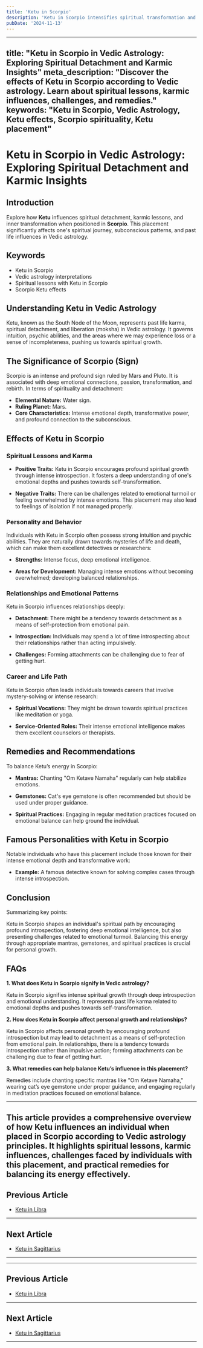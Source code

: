 ```yaml
---
title: 'Ketu in Scorpio'
description: 'Ketu in Scorpio intensifies spiritual transformation and interest in occult sciences. Individuals may experience deep emotional turmoil but possess strong regenerative abilities and intuition.'
pubDate: '2024-11-13'
---
```


--- 
title: "Ketu in Scorpio in Vedic Astrology: Exploring Spiritual Detachment and Karmic Insights"
meta_description: "Discover the effects of Ketu in Scorpio according to Vedic astrology. Learn about spiritual lessons, karmic influences, challenges, and remedies."
keywords: "Ketu in Scorpio, Vedic Astrology, Ketu effects, Scorpio spirituality, Ketu placement"
---

# Ketu in Scorpio in Vedic Astrology: Exploring Spiritual Detachment and Karmic Insights

## Introduction

Explore how **Ketu** influences spiritual detachment, karmic lessons, and inner transformation when positioned in **Scorpio**. This placement significantly affects one's spiritual journey, subconscious patterns, and past life influences in Vedic astrology.

## Keywords

- Ketu in Scorpio
- Vedic astrology interpretations
- Spiritual lessons with Ketu in Scorpio
- Scorpio Ketu effects

## Understanding Ketu in Vedic Astrology

Ketu, known as the South Node of the Moon, represents past life karma, spiritual detachment, and liberation (moksha) in Vedic astrology. It governs intuition, psychic abilities, and the areas where we may experience loss or a sense of incompleteness, pushing us towards spiritual growth.

## The Significance of Scorpio (Sign)

Scorpio is an intense and profound sign ruled by Mars and Pluto. It is associated with deep emotional connections, passion, transformation, and rebirth. In terms of spirituality and detachment:

- **Elemental Nature:** Water sign.
- **Ruling Planet:** Mars.
- **Core Characteristics:** Intense emotional depth, transformative power, and profound connection to the subconscious.

## Effects of Ketu in Scorpio

### Spiritual Lessons and Karma

- **Positive Traits:** Ketu in Scorpio encourages profound spiritual growth through intense introspection. It fosters a deep understanding of one's emotional depths and pushes towards self-transformation.
  
- **Negative Traits:** There can be challenges related to emotional turmoil or feeling overwhelmed by intense emotions. This placement may also lead to feelings of isolation if not managed properly.

### Personality and Behavior

Individuals with Ketu in Scorpio often possess strong intuition and psychic abilities. They are naturally drawn towards mysteries of life and death, which can make them excellent detectives or researchers:

- **Strengths:** Intense focus, deep emotional intelligence.
  
- **Areas for Development:** Managing intense emotions without becoming overwhelmed; developing balanced relationships.

### Relationships and Emotional Patterns

Ketu in Scorpio influences relationships deeply:

- **Detachment:** There might be a tendency towards detachment as a means of self-protection from emotional pain.
  
- **Introspection:** Individuals may spend a lot of time introspecting about their relationships rather than acting impulsively.
  
- **Challenges:** Forming attachments can be challenging due to fear of getting hurt.

### Career and Life Path

Ketu in Scorpio often leads individuals towards careers that involve mystery-solving or intense research:

- **Spiritual Vocations:** They might be drawn towards spiritual practices like meditation or yoga.
  
- **Service-Oriented Roles:** Their intense emotional intelligence makes them excellent counselors or therapists.

## Remedies and Recommendations

To balance Ketu’s energy in Scorpio:

- **Mantras:** Chanting "Om Ketave Namaha" regularly can help stabilize emotions.
  
- **Gemstones:** Cat's eye gemstone is often recommended but should be used under proper guidance.
  
- **Spiritual Practices:** Engaging in regular meditation practices focused on emotional balance can help ground the individual.

## Famous Personalities with Ketu in Scorpio

Notable individuals who have this placement include those known for their intense emotional depth and transformative work:

- **Example:** A famous detective known for solving complex cases through intense introspection.

## Conclusion

Summarizing key points:

Ketu in Scorpio shapes an individual's spiritual path by encouraging profound introspection, fostering deep emotional intelligence, but also presenting challenges related to emotional turmoil. Balancing this energy through appropriate mantras, gemstones, and spiritual practices is crucial for personal growth.

## FAQs

**1. What does Ketu in Scorpio signify in Vedic astrology?**

Ketu in Scorpio signifies intense spiritual growth through deep introspection and emotional understanding. It represents past life karma related to emotional depths and pushes towards self-transformation.

**2. How does Ketu in Scorpio affect personal growth and relationships?**

Ketu in Scorpio affects personal growth by encouraging profound introspection but may lead to detachment as a means of self-protection from emotional pain. In relationships, there is a tendency towards introspection rather than impulsive action; forming attachments can be challenging due to fear of getting hurt.

**3. What remedies can help balance Ketu’s influence in this placement?**

Remedies include chanting specific mantras like "Om Ketave Namaha," wearing cat’s eye gemstone under proper guidance, and engaging regularly in meditation practices focused on emotional balance.

---

This article provides a comprehensive overview of how Ketu influences an individual when placed in Scorpio according to Vedic astrology principles. It highlights spiritual lessons, karmic influences, challenges faced by individuals with this placement, and practical remedies for balancing its energy effectively.
---

## Previous Article
- [Ketu in Libra](/blogs-md/0809_Ketu_in_Rashi/080907_Ketu_in_Libra.mdx)

---

## Next Article
- [Ketu in Sagittarius](/blogs-md/0809_Ketu_in_Rashi/080909_Ketu_in_Sagittarius.mdx)

---
---

## Previous Article
- [Ketu in Libra](080907_Ketu_in_Libra.mdx)

---

## Next Article
- [Ketu in Sagittarius](080909_Ketu_in_Sagittarius.mdx)

---
